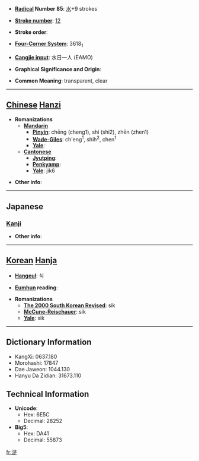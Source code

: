 * '''[[Wiktionary:Chinese radical index| Radical]] Number 85''': [[Wiktionary:Chinese radical index 水|水]]+9 strokes

* '''[[Wiktionary:Chinese total strokes index|Stroke number]]''': [[Wiktionary:Chinese total strokes index 12|12]]

* '''Stroke order''': 

* '''[[Wiktionary:Chinese four corner index|Four-Corner System]]''': 3618<sub>1</sub>

* '''[[Wiktionary:Chinese Cangjie index|Cangjie input]]''': 水日一人 (EAMO)

* '''Graphical Significance and Origin''': 

* '''Common Meaning''': transparent, clear

----

== [[Chinese]] [[Hanzi]] ==

* '''Romanizations'''
** '''[[Mandarin]]'''
*** '''[[Pinyin]]''': chēng (cheng1), shí (shi2), zhēn (zhen1)
*** '''[[Wade-Giles]]''': ch'eng<sup>1</sup>, shih<sup>2</sup>, chen<sup>1</sup>
*** '''[[Yale]]''': 
** '''[[Cantonese]]'''
*** '''[[Jyutping]]''':
*** '''[[Penkyamp]]''': 
*** '''[[Yale]]''': jik6

* '''Other info''': 

----

==Japanese==
===[[Kanji]]===
{{kanji|on readings=[[しょく]] (shoku), [[じき]] (jiki)
|kun readings=[[きよい]] (kiyoi)
}}

* '''Other info''':  

----

== [[Korean]] [[Hanja]] ==

* '''[[Hangeul]]''': 식

* '''[[Eumhun]] reading''': 

* '''Romanizations'''
** '''[[The 2000 South Korean Revised Romanization|The 2000 South Korean Revised]]''': sik
** '''[[McCune-Reischauer]]''': sik
** '''[[Yale]]''': sik

----

== Dictionary Information ==

* KangXi: 0637.180
* Morohashi: 17847
* Dae Jaweon: 1044.130
* Hanyu Da Zidian: 31673.110

== Technical Information ==

* '''Unicode''':
** Hex: 6E5C
** Decimal: 28252
* '''Big5''':
** Hex: DA41
** Decimal: 55873

[[fr:湜]]